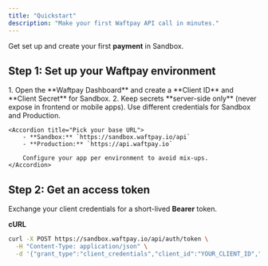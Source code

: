 ```yaml
---
title: "Quickstart"
description: "Make your first Waftpay API call in minutes."
---
```


Get set up and create your first **payment** in Sandbox.

## Step 1: Set up your Waftpay environment

<AccordionGroup>
    <Accordion title="Create Sandbox credentials">
        1. Open the **Waftpay Dashboard** and create a **Client ID** and **Client Secret** for Sandbox.
        2. Keep secrets **server-side only** (never expose in frontend or mobile apps).
        <Tip>Use different credentials for Sandbox and Production.</Tip>
    </Accordion>

    <Accordion title="Pick your base URL">
        - **Sandbox:** `https://sandbox.waftpay.io/api`
        - **Production:** `https://api.waftpay.io`

        Configure your app per environment to avoid mix-ups.
    </Accordion>
</AccordionGroup>

## Step 2: Get an access token

Exchange your client credentials for a short-lived **Bearer** token.

**cURL**
```bash
curl -X POST https://sandbox.waftpay.io/api/auth/token \
  -H "Content-Type: application/json" \
  -d '{"grant_type":"client_credentials","client_id":"YOUR_CLIENT_ID","client_secret":"YOUR_CLIENT_SECRET"}'
